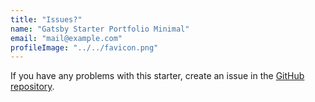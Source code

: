 ```yaml
---
title: "Issues?"
name: "Gatsby Starter Portfolio Minimal"
email: "mail@example.com"
profileImage: "../../favicon.png"
---
```


If you have any problems with this starter, create an issue in the <a href="https://github.com/konstantinmuenster/gatsby-starter-portfolio-minimal" target="_blank" rel="nofollow noopener noreferrer" aria-label="External Link">GitHub repository</a>.
